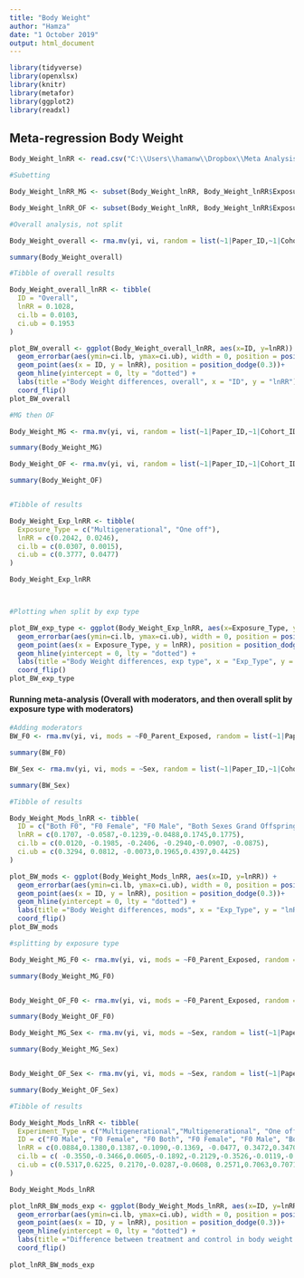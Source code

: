 ```yaml
---
title: "Body Weight"
author: "Hamza"
date: "1 October 2019"
output: html_document
---
```

```r
library(tidyverse)
library(openxlsx)  
library(knitr)
library(metafor)
library(ggplot2)
library(readxl)
```


## Meta-regression Body Weight

```r
Body_Weight_lnRR <- read.csv("C:\\Users\\hamanw\\Dropbox\\Meta Analysis Project\\Extraction\\Transgenerational Meta-Analysis\\R\\data\\Body_Weight_lnRR.csv")

```
```r

#Subetting

Body_Weight_lnRR_MG <- subset(Body_Weight_lnRR, Body_Weight_lnRR$Exposure_Type == "Multigenerational")

Body_Weight_lnRR_OF <- subset(Body_Weight_lnRR, Body_Weight_lnRR$Exposure_Type == "One off")
```

```r

#Overall analysis, not split

Body_Weight_overall <- rma.mv(yi, vi, random = list(~1|Paper_ID,~1|Cohort_ID), data=Body_Weight_lnRR, method = 'REML')

summary(Body_Weight_overall)

#Tibble of overall results

Body_Weight_overall_lnRR <- tibble(
  ID = "Overall", 
  lnRR = 0.1028,
  ci.lb = 0.0103,
  ci.ub = 0.1953
)

plot_BW_overall <- ggplot(Body_Weight_overall_lnRR, aes(x=ID, y=lnRR)) + 
  geom_errorbar(aes(ymin=ci.lb, ymax=ci.ub), width = 0, position = position_dodge(0.3)) +
  geom_point(aes(x = ID, y = lnRR), position = position_dodge(0.3))+
  geom_hline(yintercept = 0, lty = "dotted") +
  labs(title ="Body Weight differences, overall", x = "ID", y = "lnRR") +
  coord_flip()
plot_BW_overall
```


```r

#MG then OF

Body_Weight_MG <- rma.mv(yi, vi, random = list(~1|Paper_ID,~1|Cohort_ID), data=Body_Weight_lnRR_MG, method = 'REML')

summary(Body_Weight_MG)

Body_Weight_OF <- rma.mv(yi, vi, random = list(~1|Paper_ID,~1|Cohort_ID), data=Body_Weight_lnRR_OF, method = 'REML')

summary(Body_Weight_OF)


#Tibble of results

Body_Weight_Exp_lnRR <- tibble(
  Exposure_Type = c("Multigenerational", "One off"),
  lnRR = c(0.2042, 0.0246),
  ci.lb = c(0.0307, 0.0015),
  ci.ub = c(0.3777, 0.0477)
)

Body_Weight_Exp_lnRR



#Plotting when split by exp type

plot_BW_exp_type <- ggplot(Body_Weight_Exp_lnRR, aes(x=Exposure_Type, y=lnRR, colour = Exposure_Type)) + 
  geom_errorbar(aes(ymin=ci.lb, ymax=ci.ub), width = 0, position = position_dodge(0.3)) +
  geom_point(aes(x = Exposure_Type, y = lnRR), position = position_dodge(0.3))+
  geom_hline(yintercept = 0, lty = "dotted") +
  labs(title ="Body Weight differences, exp type", x = "Exp_Type", y = "lnRR") +
  coord_flip()
plot_BW_exp_type
```
#### Running meta-analysis (Overall with moderators, and then overall split by exposure type with moderators)

```r
#Adding moderators
BW_F0 <- rma.mv(yi, vi, mods = ~F0_Parent_Exposed, random = list(~1|Paper_ID,~1|Cohort_ID), data=Body_Weight_lnRR, method = 'REML')

summary(BW_F0)

BW_Sex <- rma.mv(yi, vi, mods = ~Sex, random = list(~1|Paper_ID,~1|Cohort_ID), data=Body_Weight_lnRR, method = 'REML')

summary(BW_Sex)

#Tibble of results

Body_Weight_Mods_lnRR <- tibble(
  ID = c("Both F0", "F0 Female", "F0 Male", "Both Sexes Grand Offspring", "Female Grand Offspring", "Male Grand Offspring"),
  lnRR = c(0.1707, -0.0587,-0.1239,-0.0488,0.1745,0.1775),
  ci.lb = c(0.0120, -0.1985, -0.2406, -0.2940,-0.0907, -0.0875),
  ci.ub = c(0.3294, 0.0812, -0.0073,0.1965,0.4397,0.4425)
)

plot_BW_mods <- ggplot(Body_Weight_Mods_lnRR, aes(x=ID, y=lnRR)) + 
  geom_errorbar(aes(ymin=ci.lb, ymax=ci.ub), width = 0, position = position_dodge(0.3)) +
  geom_point(aes(x = ID, y = lnRR), position = position_dodge(0.3))+
  geom_hline(yintercept = 0, lty = "dotted") +
  labs(title ="Body Weight differences, mods", x = "Exp_Type", y = "lnRR") +
  coord_flip()
plot_BW_mods

#splitting by exposure type

Body_Weight_MG_F0 <- rma.mv(yi, vi, mods = ~F0_Parent_Exposed, random = list(~1|Paper_ID,~1|Cohort_ID), data=Body_Weight_lnRR_MG, method = 'REML')

summary(Body_Weight_MG_F0)


Body_Weight_OF_F0 <- rma.mv(yi, vi, mods = ~F0_Parent_Exposed, random = list(~1|Paper_ID,~1|Cohort_ID), data=Body_Weight_lnRR_OF, method = 'REML')

summary(Body_Weight_OF_F0)

Body_Weight_MG_Sex <- rma.mv(yi, vi, mods = ~Sex, random = list(~1|Paper_ID,~1|Cohort_ID), data=Body_Weight_lnRR_MG, method = 'REML')

summary(Body_Weight_MG_Sex)


Body_Weight_OF_Sex <- rma.mv(yi, vi, mods = ~Sex, random = list(~1|Paper_ID,~1|Cohort_ID), data=Body_Weight_lnRR_OF, method = 'REML')

summary(Body_Weight_OF_Sex)

#Tibble of results

Body_Weight_Mods_lnRR <- tibble(
  Experiment_Type = c("Multigenerational","Multigenerational", "One off","One off","One off","Multigenerational","Multigenerational","Multigenerational", "One off","One off","One off"),
  ID = c("F0 Male", "F0 Female", "F0 Both", "F0 Female", "F0 Male", "Both Sexes Grand Offspring", "Female Grandoffspring", "Male Grand Offspring", "Both Sexes Grand Offspring", "Female Grandoffspring", "Male Grand Offspring"), 
  lnRR = c(0.0884,0.1380,0.1387,-0.1090,-0.1369, -0.0477, 0.3472,0.3470,-0.1987,0.2238, 0.2234),
  ci.lb = c( -0.3550,-0.3466,0.0605,-0.1892,-0.2129,-0.3526,-0.0119,-0.0130,-0.9161,-0.4941,-0.4945),
  ci.ub = c(0.5317,0.6225, 0.2170,-0.0287,-0.0608, 0.2571,0.7063,0.7071,0.5187,0.9416,0.9412)
)

Body_Weight_Mods_lnRR

plot_lnRR_BW_mods_exp <- ggplot(Body_Weight_Mods_lnRR, aes(x=ID, y=lnRR, colour=Experiment_Type)) + 
  geom_errorbar(aes(ymin=ci.lb, ymax=ci.ub), width = 0, position = position_dodge(0.3)) +
  geom_point(aes(x = ID, y = lnRR), position = position_dodge(0.3))+
  geom_hline(yintercept = 0, lty = "dotted") +
  labs(title ="Difference between treatment and control in body weight means, overall mods", x = "ID", y = "lnRR") +
  coord_flip()
 
plot_lnRR_BW_mods_exp
```

